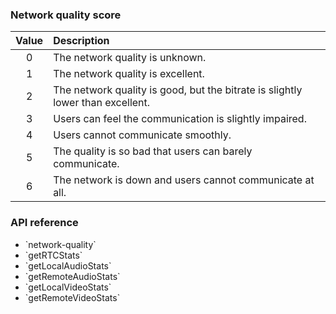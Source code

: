 <PlatformWrapper platform="web">

### Network quality score

| Value | Description |
|:-----:|:------------|
| 0 | The network quality is unknown. |
| 1 | The network quality is excellent. |
| 2 | The network quality is good, but the bitrate is slightly lower than excellent. |
| 3 | Users can feel the communication is slightly impaired. |
| 4 | Users cannot communicate smoothly. |
| 5 | The quality is so bad that users can barely communicate. |
| 6 | The network is down and users cannot communicate at all. |

 ### API reference

- <Link to="{{global.API_REF_WEB_ROOT}}/interfaces/iagorartcclient.html#event_network_quality">`network-quality`</Link>

- <Link to="{{global.API_REF_WEB_ROOT}}/interfaces/iagorartcclient.html#getrtcstats">`getRTCStats`</Link>

- <Link to="{{global.API_REF_WEB_ROOT}}/interfaces/iagorartcclient.html#getlocalaudiostats">`getLocalAudioStats`</Link>

- <Link to="{{global.API_REF_WEB_ROOT}}/interfaces/iagorartcclient.html#getremoteaudiostats">`getRemoteAudioStats`</Link>

- <Link to="{{global.API_REF_WEB_ROOT}}/interfaces/iagorartcclient.html#getlocalvideostats">`getLocalVideoStats`</Link>

- <Link to="{{global.API_REF_WEB_ROOT}}/interfaces/iagorartcclient.html#getremotevideostats">`getRemoteVideoStats`</Link>

</PlatformWrapper>
